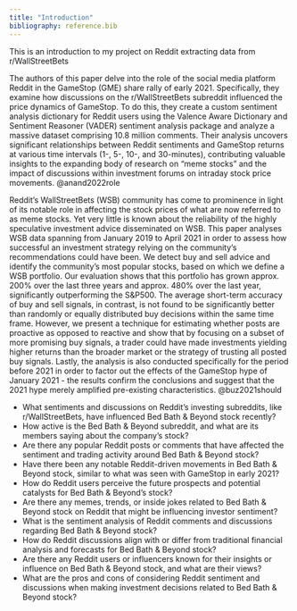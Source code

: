 ```yaml
---
title: "Introduction"
bibliography: reference.bib
---
```


This is an introduction to my project on Reddit extracting data from r/WallStreetBets

The authors of this paper delve into the role of the social media platform Reddit in the GameStop (GME) share rally of early 2021. Specifically, they examine how discussions on the r/WallStreetBets subreddit influenced the price dynamics of GameStop. To do this, they create a custom sentiment analysis dictionary for Reddit users using the Valence Aware Dictionary and Sentiment Reasoner (VADER) sentiment analysis package and analyze a massive dataset comprising 10.8 million comments. Their analysis uncovers significant relationships between Reddit sentiments and GameStop returns at various time intervals (1-, 5-, 10-, and 30-minutes), contributing valuable insights to the expanding body of research on "meme stocks" and the impact of discussions within investment forums on intraday stock price movements.
@anand2022role

Reddit's WallStreetBets (WSB) community has come to prominence in light of its notable role in affecting the stock prices of what are now referred to as meme stocks. Yet very little is known about the reliability of the highly speculative investment advice disseminated on WSB. This paper analyses WSB data spanning from January 2019 to April 2021 in order to assess how successful an investment strategy relying on the community's recommendations could have been. We detect buy and sell advice and identify the community's most popular stocks, based on which we define a WSB portfolio. Our evaluation shows that this portfolio has grown approx. 200% over the last three years and approx. 480% over the last year, significantly outperforming the S&P500. The average short-term accuracy of buy and sell signals, in contrast, is not found to be significantly better than randomly or equally distributed buy decisions within the same time frame. However, we present a technique for estimating whether posts are proactive as opposed to reactive and show that by focusing on a subset of more promising buy signals, a trader could have made investments yielding higher returns than the broader market or the strategy of trusting all posted buy signals. Lastly, the analysis is also conducted specifically for the period before 2021 in order to factor out the effects of the GameStop hype of January 2021 - the results confirm the conclusions and suggest that the 2021 hype merely amplified pre-existing characteristics.
@buz2021should

- What sentiments and discussions on Reddit's investing subreddits, like r/WallStreetBets, have influenced Bed Bath & Beyond stock recently?
- How active is the Bed Bath & Beyond subreddit, and what are its members saying about the company's stock?
- Are there any popular Reddit posts or comments that have affected the sentiment and trading activity around Bed Bath & Beyond stock?
- Have there been any notable Reddit-driven movements in Bed Bath & Beyond stock, similar to what was seen with GameStop in early 2021?
- How do Reddit users perceive the future prospects and potential catalysts for Bed Bath & Beyond's stock?
- Are there any memes, trends, or inside jokes related to Bed Bath & Beyond stock on Reddit that might be influencing investor sentiment?
- What is the sentiment analysis of Reddit comments and discussions regarding Bed Bath & Beyond stock?
- How do Reddit discussions align with or differ from traditional financial analysis and forecasts for Bed Bath & Beyond stock?
- Are there any Reddit users or influencers known for their insights or influence on Bed Bath & Beyond stock, and what are their views?
- What are the pros and cons of considering Reddit sentiment and discussions when making investment decisions related to Bed Bath & Beyond stock?






